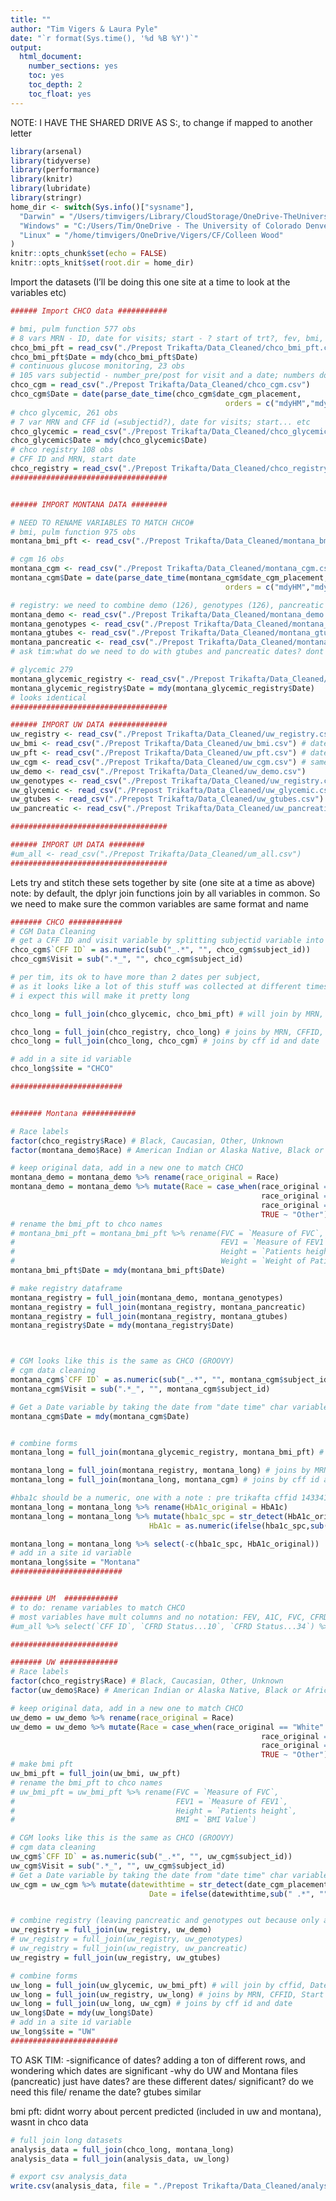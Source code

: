 ```yaml
---
title: ""
author: "Tim Vigers & Laura Pyle"
date: "`r format(Sys.time(), '%d %B %Y')`"
output:
  html_document:
    number_sections: yes
    toc: yes
    toc_depth: 2
    toc_float: yes
---
```


NOTE: I HAVE THE SHARED DRIVE AS S:, to change if mapped to another letter
```r
library(arsenal)
library(tidyverse)
library(performance)
library(knitr)
library(lubridate)
library(stringr)
home_dir <- switch(Sys.info()["sysname"],
  "Darwin" = "/Users/timvigers/Library/CloudStorage/OneDrive-TheUniversityofColoradoDenver/Vigers/CF/Colleen Wood",
  "Windows" = "C:/Users/Tim/OneDrive - The University of Colorado Denver/Vigers/CF/Colleen Wood",
  "Linux" = "/home/timvigers/OneDrive/Vigers/CF/Colleen Wood"
)
knitr::opts_chunk$set(echo = FALSE)
knitr::opts_knit$set(root.dir = home_dir)
```


Import the datasets (I'll be doing this one site at a time to look at the variables etc)
```r
###### Import CHCO data ###########

# bmi, pulm function 577 obs
# 8 vars MRN - ID, date for visits; start - ? start of trt?, fev, bmi, height, weight, fec 
chco_bmi_pft = read_csv("./Prepost Trikafta/Data_Cleaned/chco_bmi_pft.csv")
chco_bmi_pft$Date = mdy(chco_bmi_pft$Date) 
# continuous glucose monitoring, 23 obs
# 105 vars subjectid - number_pre/post for visit and a date; numbers dont seem to correspond to mrn in bmi pft
chco_cgm = read_csv("./Prepost Trikafta/Data_Cleaned/chco_cgm.csv")
chco_cgm$Date = date(parse_date_time(chco_cgm$date_cgm_placement,
                                                orders = c("mdyHM","mdy")))
# chco glycemic, 261 obs
# 7 var MRN and CFF id (=subjectid?), date for visits; start... etc
chco_glycemic = read_csv("./Prepost Trikafta/Data_Cleaned/chco_glycemic.csv")
chco_glycemic$Date = mdy(chco_glycemic$Date)
# chco registry 108 obs
# CFF ID and MRN, start date
chco_registry = read_csv("./Prepost Trikafta/Data_Cleaned/chco_registry.csv")
###################################


###### IMPORT MONTANA DATA ########

# NEED TO RENAME VARIABLES TO MATCH CHCO#
# bmi, pulm function 975 obs
montana_bmi_pft <- read_csv("./Prepost Trikafta/Data_Cleaned/montana_bmi_pft.csv")

# cgm 16 obs
montana_cgm <- read_csv("./Prepost Trikafta/Data_Cleaned/montana_cgm.csv")
montana_cgm$Date = date(parse_date_time(montana_cgm$date_cgm_placement,
                                                orders = c("mdyHM","mdy")))

# registry: we need to combine demo (126), genotypes (126), pancreatic (241), gtubes (155)
montana_demo <- read_csv("./Prepost Trikafta/Data_Cleaned/montana_demo.csv")
montana_genotypes <- read_csv("./Prepost Trikafta/Data_Cleaned/montana_genotypes.csv")
montana_gtubes <- read_csv("./Prepost Trikafta/Data_Cleaned/montana_gtubes.csv") # what are the dates here
montana_pancreatic <- read_csv("./Prepost Trikafta/Data_Cleaned/montana_pancreatic.csv") # what is this? just dates and cffid
# ask tim:what do we need to do with gtubes and pancreatic dates? dont look like chco data

# glycemic 279
montana_glycemic_registry <- read_csv("./Prepost Trikafta/Data_Cleaned/montana_glycemic_registry.csv")
montana_glycemic_registry$Date = mdy(montana_glycemic_registry$Date)
# looks identical
###################################

###### IMPORT UW DATA #############
uw_registry <- read_csv("./Prepost Trikafta/Data_Cleaned/uw_registry.csv") #cffid and start
uw_bmi <- read_csv("./Prepost Trikafta/Data_Cleaned/uw_bmi.csv") # date, cffid, height, bmi (height bmi need rename)
uw_pft <- read_csv("./Prepost Trikafta/Data_Cleaned/uw_pft.csv") # datee, cffid, fev, fvc need renaming
uw_cgm <- read_csv("./Prepost Trikafta/Data_Cleaned/uw_cgm.csv") # same code as montana
uw_demo <- read_csv("./Prepost Trikafta/Data_Cleaned/uw_demo.csv") 
uw_genotypes <- read_csv("./Prepost Trikafta/Data_Cleaned/uw_registry.csv") # no genotype data here?
uw_glycemic <- read_csv("./Prepost Trikafta/Data_Cleaned/uw_glycemic.csv") # looks good, same as chco
uw_gtubes <- read_csv("./Prepost Trikafta/Data_Cleaned/uw_gtubes.csv") # rename date of encounter to date
uw_pancreatic <- read_csv("./Prepost Trikafta/Data_Cleaned/uw_pancreatic.csv") # same as montana, no pancreatic data though

###################################

###### IMPORT UM DATA ########
#um_all <- read_csv("./Prepost Trikafta/Data_Cleaned/um_all.csv")
###################################

```

Lets try and stitch these sets together by site (one site at a time as above)
note: by default, the dplyr join functions join by all variables in common. So we need to make sure the common variables are same format and name

```r
####### CHCO ############
# CGM Data Cleaning
# get a CFF ID and visit variable by splitting subjectid variable into CFF ID and Visit
chco_cgm$`CFF ID` = as.numeric(sub("_.*", "", chco_cgm$subject_id))
chco_cgm$Visit = sub(".*_", "", chco_cgm$subject_id)

# per tim, its ok to have more than 2 dates per subject,
# as it looks like a lot of this stuff was collected at different times for different subjects;
# i expect this will make it pretty long

chco_long = full_join(chco_glycemic, chco_bmi_pft) # will join by MRN, Start, Date

chco_long = full_join(chco_registry, chco_long) # joins by MRN, CFFID, Start
chco_long = full_join(chco_long, chco_cgm) # joins by cff id and date

# add in a site id variable
chco_long$site = "CHCO"

#########################


####### Montana ############

# Race labels
factor(chco_registry$Race) # Black, Caucasian, Other, Unknown
factor(montana_demo$Race) # American Indian or Alaska Native, Black or African American, Some other race, Two or more races, White

# keep original data, add in a new one to match CHCO
montana_demo = montana_demo %>% rename(race_original = Race)
montana_demo = montana_demo %>% mutate(Race = case_when(race_original == "White" ~ "Caucasian",
                                                        race_original == "Black or African American" ~ "Black",
                                                        race_original == NA ~ "Unknown",
                                                        TRUE ~ "Other"))
# rename the bmi_pft to chco names
# montana_bmi_pft = montana_bmi_pft %>% rename(FVC = `Measure of FVC`,
#                                              FEV1 = `Measure of FEV1`,
#                                              Height = `Patients height`,
#                                              Weight = `Weight of Patient`)
montana_bmi_pft$Date = mdy(montana_bmi_pft$Date)

# make registry dataframe
montana_registry = full_join(montana_demo, montana_genotypes)
montana_registry = full_join(montana_registry, montana_pancreatic)
montana_registry = full_join(montana_registry, montana_gtubes)
montana_registry$Date = mdy(montana_registry$Date)



# CGM looks like this is the same as CHCO (GROOVY)
# cgm data cleaning
montana_cgm$`CFF ID` = as.numeric(sub("_.*", "", montana_cgm$subject_id))
montana_cgm$Visit = sub(".*_", "", montana_cgm$subject_id)

# Get a Date variable by taking the date from "date time" char variable date_cgm_placement
montana_cgm$Date = mdy(montana_cgm$Date)


# combine forms
montana_long = full_join(montana_glycemic_registry, montana_bmi_pft) # will join by cffid, Date

montana_long = full_join(montana_registry, montana_long) # joins by MRN, CFFID, Start
montana_long = full_join(montana_long, montana_cgm) # joins by cff id and date

#hba1c should be a numeric, one with a note : pre trikafta cffid 1433411
montana_long = montana_long %>% rename(HbA1c_original = HbA1c)
montana_long = montana_long %>% mutate(hba1c_spc = str_detect(HbA1c_original, " "),
                               HbA1c = as.numeric(ifelse(hba1c_spc,sub(" .*", "", montana_long$HbA1c_original), HbA1c_original)))

montana_long = montana_long %>% select(-c(hba1c_spc, HbA1c_original))
# add in a site id variable
montana_long$site = "Montana"
#########################


####### UM  ############
# to do: rename variables to match CHCO
# most variables have mult columns and no notation: FEV, A1C, FVC, CFRD Status, etc
#um_all %>% select(`CFF ID`, `CFRD Status...10`, `CFRD Status...34`) %>% filter(`CFRD Status...10` != `CFRD Status...34`)

########################

####### UW #############
# Race labels
factor(chco_registry$Race) # Black, Caucasian, Other, Unknown
factor(uw_demo$Race) # American Indian or Alaska Native, Black or African American, Some other race, Two or more races, White

# keep original data, add in a new one to match CHCO
uw_demo = uw_demo %>% rename(race_original = Race)
uw_demo = uw_demo %>% mutate(Race = case_when(race_original == "White" ~ "Caucasian",
                                                        race_original == "Black or African American" ~ "Black",
                                                        race_original == NA ~ "Unknown",
                                                        TRUE ~ "Other"))
# make bmi pft
uw_bmi_pft = full_join(uw_bmi, uw_pft)
# rename the bmi_pft to chco names
# uw_bmi_pft = uw_bmi_pft %>% rename(FVC = `Measure of FVC`,
#                                    FEV1 = `Measure of FEV1`,
#                                    Height = `Patients height`,
#                                    BMI = `BMI Value`)

# CGM looks like this is the same as CHCO (GROOVY)
# cgm data cleaning
uw_cgm$`CFF ID` = as.numeric(sub("_.*", "", uw_cgm$subject_id))
uw_cgm$Visit = sub(".*_", "", uw_cgm$subject_id)
# Get a Date variable by taking the date from "date time" char variable date_cgm_placement
uw_cgm = uw_cgm %>% mutate(datewithtime = str_detect(date_cgm_placement, " "),
                               Date = ifelse(datewithtime,sub(" .*", "", uw_cgm$date_cgm_placement), date_cgm_placement))


# combine registry (leaving pancreatic and genotypes out because only a id and date variable)
uw_registry = full_join(uw_registry, uw_demo)
# uw_registry = full_join(uw_registry, uw_genotypes)
# uw_registry = full_join(uw_registry, uw_pancreatic)
uw_registry = full_join(uw_registry, uw_gtubes)

# combine forms
uw_long = full_join(uw_glycemic, uw_bmi_pft) # will join by cffid, Date
uw_long = full_join(uw_registry, uw_long) # joins by MRN, CFFID, Start
uw_long = full_join(uw_long, uw_cgm) # joins by cff id and date
uw_long$Date = mdy(uw_long$Date)
# add in a site id variable
uw_long$site = "UW"
########################
```

TO ASK TIM: 
-significance of dates? adding a ton of different rows, and wondering which dates are significant
-why do UW and Montana files (pancreatic) just have dates? are these different dates/ significant? do we need this file/ rename the date? gtubes similar

bmi pft: didnt worry about percent predicted (included in uw and montana), wasnt in chco data

```r
# full join long datasets
analysis_data = full_join(chco_long, montana_long)
analysis_data = full_join(analysis_data, uw_long)

# export csv analysis_data
write.csv(analysis_data, file = "./Prepost Trikafta/Data_Cleaned/analysis_data.csv")
```